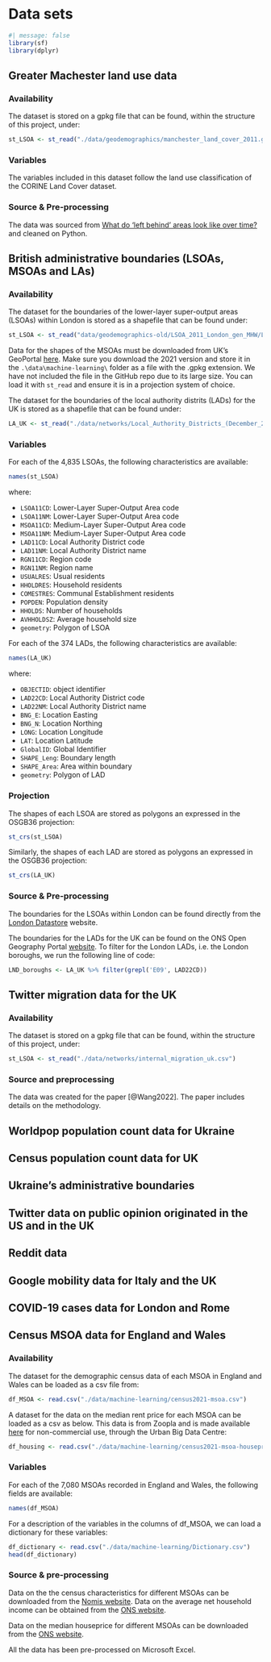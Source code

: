 # Data sets {#sec-chp11}

```r
#| message: false
library(sf)
library(dplyr)
```

## Greater Machester land use data

### Availability {.unnumbered}

The dataset is stored on a gpkg file that can be found, within the structure of this project, under:

```r
st_LSOA <- st_read("./data/geodemographics/manchester_land_cover_2011.gpkg")
```

### Variables {.unnumbered}

The variables included in this dataset follow the land use classification of the CORINE Land Cover dataset.

### Source & Pre-processing {.unnumbered}

The data was sourced from [What do 'left behind' areas look like over time?](https://github.com/GDSL-UL/APPG-LBA/blob/main/README.md) and cleaned on Python.

## British administrative boundaries (LSOAs, MSOAs and LAs)

### Availability {.unnumbered}

The dataset for the boundaries of the lower-layer super-output areas (LSOAs) within London is stored as a shapefile that can be found under:

```r
st_LSOA <- st_read("data/geodemographics-old/LSOA_2011_London_gen_MHW/LSOA_2011_London_gen_MHW.shp")
```

Data for the shapes of the MSOAs must be downloaded from UK's GeoPortal [here](https://geoportal.statistics.gov.uk/search?q=BDY_MSOA%20DEC_2021&sort=Title%7Ctitle%7Casc). Make sure you download the 2021 version and store it in the `.\data\machine-learning\` folder as a file with the .gpkg extension. We have not included the file in the GitHub repo due to its large size. You can load it with `st_read` and ensure it is in a projection system of choice.

The dataset for the boundaries of the local authority distrits (LADs) for the UK is stored as a shapefile that can be found under:

```r
LA_UK <- st_read("./data/networks/Local_Authority_Districts_(December_2022)_Boundaries_UK_BFC/LAD_DEC_2022_UK_BFC.shp")
```

### Variables {.unnumbered}

For each of the 4,835 LSOAs, the following characteristics are available:

```r
names(st_LSOA)
```

where:

-   `LSOA11CD`: Lower-Layer Super-Output Area code
-   `LSOA11NM`: Lower-Layer Super-Output Area code
-   `MSOA11CD`: Medium-Layer Super-Output Area code
-   `MSOA11NM`: Medium-Layer Super-Output Area code
-   `LAD11CD`: Local Authority District code
-   `LAD11NM`: Local Authority District name
-   `RGN11CD`: Region code
-   `RGN11NM`: Region name
-   `USUALRES`: Usual residents
-   `HHOLDRES`: Household residents
-   `COMESTRES`: Communal Establishment residents
-   `POPDEN`: Population density
-   `HHOLDS`: Number of households
-   `AVHHOLDSZ`: Average household size
-   `geometry`: Polygon of LSOA

For each of the 374 LADs, the following characteristics are available:

```r
names(LA_UK)
```

where:

-   `OBJECTID`: object identifier
-   `LAD22CD`: Local Authority District code
-   `LAD22NM`: Local Authority District name
-   `BNG_E`: Location Easting
-   `BNG_N`: Location Northing
-   `LONG`: Location Longitude
-   `LAT`: Location Latitude
-   `GlobalID`: Global Identifier
-   `SHAPE_Leng`: Boundary length
-   `SHAPE_Area`: Area within boundary
-   `geometry`: Polygon of LAD

### Projection {.unnumbered}

The shapes of each LSOA are stored as polygons an expressed in the OSGB36 projection:

```r
st_crs(st_LSOA)
```

Similarly, the shapes of each LAD are stored as polygons an expressed in the OSGB36 projection:

```r
st_crs(LA_UK)
```

### Source & Pre-processing {.unnumbered}

The boundaries for the LSOAs within London can be found directly from the [London Datastore](https://data.london.gov.uk/dataset/statistical-gis-boundary-files-london) website.

The boundaries for the LADs for the UK can be found on the ONS Open Geography Portal [website](https://geoportal.statistics.gov.uk/search?collection=Dataset&sort=name&tags=all(BDY_LAD%2CDEC_2022)). To filter for the London LADs, i.e. the London boroughs, we run the following line of code:

```r
LND_boroughs <- LA_UK %>% filter(grepl('E09', LAD22CD)) 
```

## Twitter migration data for the UK

### Availability

The dataset is stored on a gpkg file that can be found, within the structure of this project, under:

```r
st_LSOA <- st_read("./data/networks/internal_migration_uk.csv")
```

### Source and preprocessing

The data was created for the paper [@Wang2022]. The paper includes details on the methodology.

## Worldpop population count data for Ukraine

## Census population count data for UK

## Ukraine's administrative boundaries

<!-- ## Internal migration flows between US metropolitan areas and between London boroughs -->

<!-- ### Availability {.unnumbered} -->

<!-- The dataset for the migration flows between US metropolitan areas can be found as a csv file under: -->

<!-- ```{r} -->

<!-- df_metro <- read.csv("./data/networks/metro_to_metro_2015_2019_US_migration.csv") -->

<!-- ``` -->

<!-- The dataset for the migration flows between London boroughs can be found as a csv file under: -->

<!-- ```{r} -->

<!-- df_borough <- read.csv("./data/networks/LA_to_LA_2019_London_clean.csv") -->

<!-- ``` -->

<!-- ### Variables {.unnumbered} -->

<!-- For each of the 52,930 movements recorded on the dataset for the migration flows between US metropolitan areas, the following fields are available: -->

<!-- ```{r} -->

<!-- names(df_metro) -->

<!-- ``` -->

<!-- All the fields that start with `MSA_Current_` or `MSA_Previous_` refer to the characteristics of the origin and destination metropolican areas. The relevant fields for the analysis in this book are: -->

<!-- -   `Movers_Metro_to_Metro_Flow_Estimate`: Estimate of number of people moving between origin and destination -->

<!-- -   `Movers_Metro_to_Metro_Flow_MOE`: Margin of error for the above estimate -->

<!-- More details on the methodology to obtain the estimates and the margin of error for each population movement can be found on the [US Census Bureau website](https://www.census.gov/programs-surveys/acs/methodology.html). -->

<!-- For each of the 1,053 movements recorded on the dataset for the migration flows between London boroughs, the following fields are available: -->

<!-- ```{r} -->

<!-- names(df_borough) -->

<!-- ``` -->

<!-- where: -->

<!-- -   `OutLA` is the code corresponding to the origin borough -->

<!-- -   `InLA` is the code corresponding to the destination borough -->

<!-- -   `Moves` is the number of internal migration moves within each flow. Note that the numbers are not integers. This is because of the various scaling processes used to produce the dataset, which are described in more detail in the latest methodology document, which can be found [here](https://www.ons.gov.uk/peoplepopulationandcommunity/populationandmigration/migrationwithintheuk/datasets/internalmigrationbyoriginanddestinationlocalauthoritiessexandsingleyearofagedetailedestimatesdataset). -->

<!-- ### Source & pre-processing {.unnumbered} -->

<!-- The dataset for the migration flows between US metropolitan areas can be downloaded from the [US Census Bureau website](https://www.census.gov/data/tables/2019/demo/geographic-mobility/metro-to-metro-migration.html). The data was cleaned on Microsoft Excel. -->

<!-- The dataset for the migration flows between London boroughs can be downloaded from the [ONS website](https://www.ons.gov.uk/peoplepopulationandcommunity/populationandmigration/migrationwithintheuk/datasets/internalmigrationbyoriginanddestinationlocalauthoritiessexandsingleyearofagedetailedestimatesdataset). The data was cleaned on Microsoft Excel. -->

## Twitter data on public opinion originated in the US and in the UK

## Reddit data

## Google mobility data for Italy and the UK

## COVID-19 cases data for London and Rome

## Census MSOA data for England and Wales

### Availability {.unnumbered}

The dataset for the demographic census data of each MSOA in England and Wales can be loaded as a csv file from:

```r
df_MSOA <- read.csv("./data/machine-learning/census2021-msoa.csv")
```

A dataset for the data on the median rent price for each MSOA can be loaded as a csv as below. This data is from Zoopla and is made available [here](https://www.ubdc.ac.uk/data-services/data-catalogue/housing-data/zoopla-property-data/) for non-commercial use, through the Urban Big Data Centre:

```r
df_housing <- read.csv("./data/machine-learning/census2021-msoa-houseprice.csv")
```

### Variables {.unnumbered}

For each of the 7,080 MSOAs recorded in England and Wales, the following fields are available:

```r
names(df_MSOA)
```

For a description of the variables in the columns of df_MSOA, we can load a dictionary for these variables:

```r
df_dictionary <- read.csv("./data/machine-learning/Dictionary.csv")
head(df_dictionary)
```

### Source & pre-processing {.unnumbered}

Data on the the census characteristics for different MSOAs can be downloaded from the [Nomis website](https://www.nomisweb.co.uk/census/2021/bulk). Data on the average net household income can be obtained from the [ONS website](https://www.ons.gov.uk/employmentandlabourmarket/peopleinwork/earningsandworkinghours/datasets/smallareaincomeestimatesformiddlelayersuperoutputareasenglandandwales).

Data on the median houseprice for different MSOAs can be downloaded from the [ONS website](https://www.ons.gov.uk/peoplepopulationandcommunity/housing/datasets/hpssadataset2medianhousepricebymsoaquarterlyrollingyear).

All the data has been pre-processed on Microsoft Excel.
